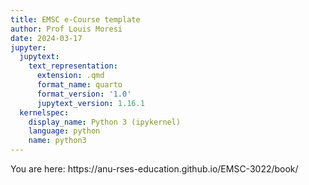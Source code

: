 ```yaml
---
title: EMSC e-Course template
author: Prof Louis Moresi
date: 2024-03-17
jupyter:
  jupytext:
    text_representation:
      extension: .qmd
      format_name: quarto
      format_version: '1.0'
      jupytext_version: 1.16.1
  kernelspec:
    display_name: Python 3 (ipykernel)
    language: python
    name: python3
---
```




You are here: https://anu-rses-education.github.io/EMSC-3022/book/
